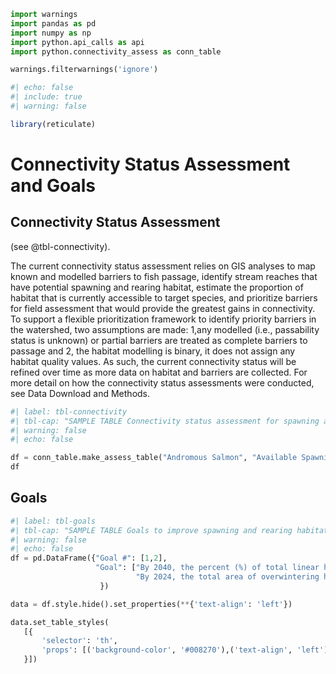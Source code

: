 ```python
import warnings
import pandas as pd
import numpy as np
import python.api_calls as api
import python.connectivity_assess as conn_table

warnings.filterwarnings('ignore')


```

```r
#| echo: false
#| include: true
#| warning: false

library(reticulate)

```

# Connectivity Status Assessment and Goals {-}

## Connectivity Status Assessment {-}

(see @tbl-connectivity).

The current connectivity status assessment relies on GIS analyses to map known and modelled barriers to fish passage, identify stream reaches that have potential spawning and rearing habitat, estimate the proportion of habitat that is currently accessible to target species, and prioritize barriers for field assessment that would provide the greatest gains in connectivity. To support a flexible prioritization framework to identify priority barriers in the watershed, two assumptions are made: 1,any modelled (i.e., passability status is unknown) or partial barriers are treated as complete barriers to passage and 2, the habitat modelling is binary, it does not assign any habitat quality values. As such, the current connectivity status will be refined over time as more data on habitat and barriers are collected. For more detail on how the connectivity status assessments were conducted, see Data Download and Methods. 

```python
#| label: tbl-connectivity
#| tbl-cap: "SAMPLE TABLE Connectivity status assessment for spawning and rearing habitat."
#| warning: false
#| echo: false

df = conn_table.make_assess_table("Andromous Salmon", "Available Spawning Habitat", "% of total habitat", 50, 75, 90, api.connect)
df

```


## Goals {-}


```python
#| label: tbl-goals
#| tbl-cap: "SAMPLE TABLE Goals to improve spawning and rearing habitat connectivity for target species in the watershed. The goals were established through discussions with the planning team and represent the resulting desired state of connectivity in the watershed. The goals are subject to change as more information and data are collected over the course of the plan timeline (e.g., the current connectivity status is updated based on barrier field assessments)."
#| warning: false
#| echo: false
df = pd.DataFrame({"Goal #": [1,2],
                   "Goal": ["By 2040, the percent (%) of total linear habitat accessible to anadromous salmon will increase from " + str(api.connect)+"% " + " to 96% within the Thompson-Shuswap watershed (i.e., reconnect at least "+ str(api.gain) +" km of habitat).",
                            "By 2024, the total area of overwintering habitat accessible to Anadromous Salmon will increase by 1,500 m2 within the Thompson-Shuswap watershed. "]
                    })

data = df.style.hide().set_properties(**{'text-align': 'left'})

data.set_table_styles(
   [{
       'selector': 'th',
       'props': [('background-color', '#008270'),('text-align', 'left')]
   }])

```


